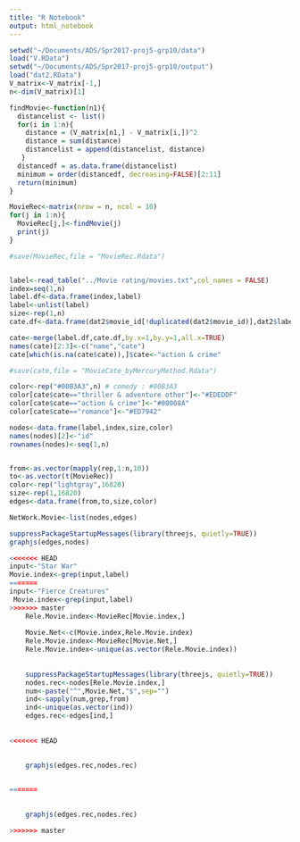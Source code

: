 ```yaml
---
title: "R Notebook"
output: html_notebook
---
```


```r
setwd("~/Documents/ADS/Spr2017-proj5-grp10/data")
load("V.RData")
setwd("~/Documents/ADS/Spr2017-proj5-grp10/output")
load("dat2.RData")
V_matrix<-V_matrix[-1,]
n<-dim(V_matrix)[1]

findMovie<-function(n1){
  distancelist <- list()
  for(i in 1:n){
    distance = (V_matrix[n1,] - V_matrix[i,])^2
    distance = sum(distance)
    distancelist = append(distancelist, distance)
   }
  distancedf = as.data.frame(distancelist)
  minimum = order(distancedf, decreasing=FALSE)[2:11]
  return(minimum)
}

MovieRec<-matrix(nrow = n, ncol = 10)
for(j in 1:n){
  MovieRec[j,]<-findMovie(j)
  print(j)
}

#save(MovieRec,file = "MovieRec.Rdata")


label<-read_table("../Movie rating/movies.txt",col_names = FALSE)
index=seq(1,n)
label.df<-data.frame(index,label)
label<-unlist(label)
size<-rep(1,n)
cate.df<-data.frame(dat2$movie_id[!duplicated(dat2$movie_id)],dat2$label[!duplicated(dat2$movie_id)])

cate<-merge(label.df,cate.df,by.x=1,by.y=1,all.x=TRUE)
names(cate)[2:3]<-c("name","cate")
cate[which(is.na(cate$cate)),]$cate<-"action & crime"

#save(cate,file = "MovieCate_byMercuryMethod.Rdata")

color<-rep("#00B3A3",n) # comedy : #00B3A3
color[cate$cate=="thriller & adventure other"]<-"#EDEDDF"
color[cate$cate=="action & crime"]<-"#00008A"
color[cate$cate=="romance"]<-"#ED7942"

nodes<-data.frame(label,index,size,color)
names(nodes)[2]<-"id"
rownames(nodes)<-seq(1,n)


from<-as.vector(mapply(rep,1:n,10))
to<-as.vector(t(MovieRec))
color<-rep("lightgray",16820)
size<-rep(1,16820)
edges<-data.frame(from,to,size,color)

NetWork.Movie<-list(nodes,edges)

suppressPackageStartupMessages(library(threejs, quietly=TRUE))
graphjs(edges,nodes)

```



```r
<<<<<<< HEAD
input<-"Star War"
Movie.index<-grep(input,label)
=======
input<-"Fierce Creatures"
 Movie.index<-grep(input,label)
>>>>>>> master
    Rele.Movie.index<-MovieRec[Movie.index,]
    
    Movie.Net<-c(Movie.index,Rele.Movie.index)
    Rele.Movie.index<-MovieRec[Movie.Net,]
    Rele.Movie.index<-unique(as.vector(Rele.Movie.index))
    
    
    suppressPackageStartupMessages(library(threejs, quietly=TRUE))
    nodes.rec<-nodes[Rele.Movie.index,]
    num<-paste("^",Movie.Net,"$",sep="")
    ind<-sapply(num,grep,from)
    ind<-unique(as.vector(ind))
    edges.rec<-edges[ind,]
    
    
<<<<<<< HEAD
   
    
    graphjs(edges.rec,nodes.rec)


=======
    
    
    graphjs(edges.rec,nodes.rec)

>>>>>>> master
```


